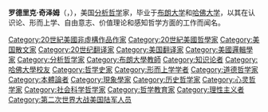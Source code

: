 {{expand english|time=2021-01-01}}
'''罗德里克·奇泽姆'''（{{lang-en|Roderick Milton Chisholm}}，{{bd|1916年|11月27日|1999年|1月19日}}），美国[[分析哲学|分析哲学]]家，毕业于[[布朗大学|布朗大学]]和[[哈佛大学|哈佛大学]]，以其在认识论、形而上学、自由意志、价值理论和感知哲学方面的工作而闻名。

{{分析哲學}}

{{normdaten}}
{{DEFAULTSORT:Chisholm}}
[[Category:20世紀美國非虛構作品作家|Category:20世紀美國非虛構作品作家]]
[[Category:20世紀美國哲學家|Category:20世紀美國哲學家]]
[[Category:美国散文家|Category:美国散文家]]
[[Category:20世纪翻译家|Category:20世纪翻译家]]
[[Category:美国翻译家|Category:美国翻译家]]
[[Category:美國邏輯學家|Category:美國邏輯學家]]
[[Category:分析哲学家|Category:分析哲学家]]
[[Category:布朗大學教師|Category:布朗大學教師]]
[[Category:知识论者|Category:知识论者]]
[[Category:哈佛大學校友|Category:哈佛大學校友]]
[[Category:哲学史家|Category:哲学史家]]
[[Category:形而上学学者|Category:形而上学学者]]
[[Category:道德哲学家|Category:道德哲学家]]
[[Category:本體論者|Category:本體論者]]
[[Category:現象學家|Category:現象學家]]
[[Category:历史哲学家|Category:历史哲学家]]
[[Category:心灵哲学家|Category:心灵哲学家]]
[[Category:社会科学哲学家|Category:社会科学哲学家]]
[[Category:哲学教育家|Category:哲学教育家]]
[[Category:理性主义者|Category:理性主义者]]
[[Category:第二次世界大战美国陆军人员|Category:第二次世界大战美国陆军人员]]